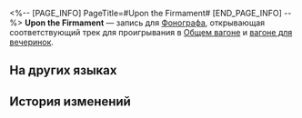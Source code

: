 <%-- [PAGE_INFO]
PageTitle=#Upon the Firmament#
[END_PAGE_INFO] --%>
{{Предмет Инфобокс
|id          = 210202
|Изображение = Предмет Upon the Firmament.png
|Тип         = Запись
|Инвентарь   = Ценные предметы
|Редкость    = 3
|Эффект      = 
|Описание    = Запись, которую можно воспроизвести на фонографе экспресса. Это может быть случайное приобретение или подарок от кого-то другого. Когда играет музыка, всплывают самые разные воспоминания: улыбки, встречи, прикосновения и волнение битвы. Может быть, поэтому, даже несмотря на стремительный прогресс общества, люди всё ещё собирают записи.<br />Текущая запись содержит трек Upon the Firmament.
}}
{{Описание|''Когда постигнете астрономию, глядя вверх, и географию, смотря вниз, вы поймёте откуда взялись свет и тьма.''}}
'''Upon the Firmament''' — запись для [[Фонограф]]а, открывающая соответствующий трек для проигрывания в [[Общий вагон|Общем вагоне]] и [[Вагон для вечеринок|вагоне для вечеринок]].

==На других языках==
{{На других языках
|en   = "Upon the Firmament"
|zhs  = 《俯仰穷观》
|zht  = 〈俯仰窮觀〉
|ja   = 『俯仰に観窮む』
|ko   = ≪궁관부앙≫
|es   = El firmamento allá arriba
|fr   = «&nbsp;Upon the Firmament&nbsp;»
|ru   = Upon the Firmament
|th   = "Upon the Firmament"
|vi   = "Ma Trận Xuất Hiện"
|de   = „Am Firmament“
|id   = "Upon the Firmament"
|pt   = "Upon the Firmament"
}}

==История изменений==
{{История изменений|3.5}}